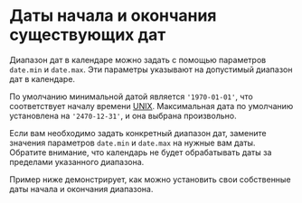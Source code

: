 # Даты начала и окончания существующих дат

Диапазон дат в календаре можно задать с помощью параметров `date.min` и `date.max`. Эти параметры указывают на допустимый диапазон дат в календаре.

По умолчанию минимальной датой является `'1970-01-01'`, что соответствует началу времени <a href="https://ru.wikipedia.org/wiki/Unix_time" rel="noreferrer" target="_blank">UNIX</a>.
Максимальная дата по умолчанию установлена на `'2470-12-31'`, и она выбрана произвольно.

Если вам необходимо задать конкретный диапазон дат, замените значения параметров `date.min` и `date.max` на нужные вам даты. Обратите внимание, что календарь не будет обрабатывать даты за пределами указанного диапазона.

Пример ниже демонстрирует, как можно установить свои собственные даты начала и окончания диапазона.

<Sandbox example="date-range-start-and-end-of-existing-dates" />
